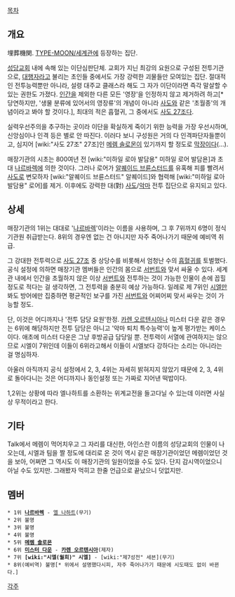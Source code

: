 [[목차]]
== 개요 ==
埋葬機関. [[TYPE-MOON/세계관]]에 등장하는 집단.

[[성당교회]] 내에 속해 있는 이단심판단체. 교회가 지닌 최강의 요원으로 구성된 전투기관으로, [[대행자]]라고 불리는 초인들 중에서도 가장 강력한 괴물들만 모여있는 집단. 절대적인 전투능력뿐만 아니라, 설령 대주교 클래스라 해도 그 자가 이단이라면 즉각 말살할 수 있는 권한도 가졌다. [[인간]]을 제외한 다른 모든 '영장'을 인정하지 않고 제거하려 하고[* 당연하지만, '생물 분류에 있어서의 영장류'의 개념이 아니라 [[사도]]와 같은 '초월종'의 개념이라고 봐야 할 것이다.], 최대의 적은 흡혈귀, 그 중에서도 [[사도 27조]]다.

실력우선주의을 추구하는 곳이라 이단을 확실하게 죽이기 위한 능력을 가장 우선시하며, 신앙심이나 인격 등은 별로 안 따진다. 이러다 보니 구성원은 거의 다 인격파단자들뿐이고, 심지어 [wiki:"사도 27조" 27조]인 [[메렘 솔로몬]]이 있기까지 할 정도로 [[막장]]이다(…).

매장기관의 시초는 800여년 전 [wiki:"미하일 로아 발담용" 미하일 로어 발담욘]과 초대 [[나르바렉]]에 의한 것이다. 그러나 로어가 [[알퀘이드 브륜스터드]]를 유혹해 피를 빨려서 [[사도]]로 변모하자 [wiki:"알퀘이드 브륜스터드" 알퀘이드]와 협력해 [wiki:"미하일 로아 발담용" 로어]를 제거. 이후에도 강력한 대(對) [[사도]]/[[악마]] 전투 집단으로 유지되고 있다.

== 상세 ==
매장기관의 1위는 대대로 '[[나르바렉]]'이라는 이름을 사용하며, 그 후 7위까지 6명이 정식 기관원 취급받는다. 8위의 경우엔 없는 건 아니지만 자주 죽어나가기 때문에 예비역 취급.

그 강대한 전투력으로 [[사도 27조]] 중 상당수를 비롯해서 엄청난 수의 [[흡혈귀]]를 토벌했다. 공식 설정에 의하면 매장기관 멤버들은 인간의 몸으로 [[서번트]]와 맞서 싸울 수 있다. 세계관 내에서 인간을 초월하지 않은 이상 [[서번트]]와 전투하는 것이 가능한 인물이 손에 꼽힐 정도로 적다는 걸 생각하면, 그 전투력을 충분히 예상 가능하다. 일례로 제 7위인 [[시엘]]만 봐도 방어에만 집중하면 평균적인 보구를 가진 [[서번트]]와 어찌어찌 맞서 싸우는 것이 가능할 정도.

단, 이것은 어디까지나 '전투 담당 요원'한정. [[카렌 오르텐시아]]나 미스터 다운 같은 경우는 6위에 해당하지만 전투 담당은 아니고 '악마 퇴치 특수능력'이 높게 평가받는 케이스이다. 애초에 미스터 다운은 그냥 후방공급 담당일 뿐. 전투력이 서열에 관여하지는 않으므로 시엘이 7위인데 이들이 6위라고해서 이들이 시엘보다 강하다는 소리는 아니라는 걸 명심하자.

아울러 아직까지 공식 설정에서 2, 3, 4위는 자세히 밝혀지지 않았기 때문에 2, 3, 4위로 돌아다니는 것은 어디까지나 동인설정 또는 가짜로 지어낸 떡밥이다.

1,2위는 상황에 따라 엘나하트를 소환하는 위계교전을 들고다닐 수 있는데 이러면 사실상 무적이라고 한다. 


== 기타 ==
Talk에서 메렘이 먹어치우고 그 자리를 대신한, 아인스란 이름의 성당교회의 인물이 나오는데, 시엘과 팀을 짤 정도에 대리로 온 것이 역시 같은 매장기관이었던 메렘이었던 것을 보아, 어쩌면 그 역시도 이 매장기관의 일원이었을 수도 있다. 단지 감시역이었으니 아닐 수도 있지만. 그래봤자 먹히고 한줄 언급으로 끝났으니 덧없지만.

== 멤버 ==
 * 1위 '''[[나르바렉]]''' - [[엘 나하트]](무기)
 * 2위 불명
 * 3위 불명
 * 4위 불명
 * 5위 '''[[메렘 솔로몬]]'''
 * 6위 '''[[미스터 다운]]''' - '''[[카렌 오르텐시아]]'''(제자)
 * 7위 '''[wiki:"시엘(월희)" 시엘]''' - [wiki:"제7성전" 세븐](무기)
 * 8위(예비역) 불명[* 위에서 설명했다시피, 자주 죽어나가기 때문에 시도때도 없이 바뀐다.] 

[[각주]]
